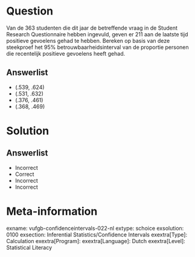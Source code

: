 Question
========
  
Van de 363 studenten die dit jaar de betreffende vraag in de Student Research Questionnaire hebben ingevuld, geven er 211 aan de laatste tijd positieve gevoelens gehad te hebben. Bereken op basis van deze steekproef het 95% betrouwbaarheidsinterval van de proportie personen die recentelijk positieve gevoelens heeft gehad. 
  
Answerlist
----------
* (.539, .624)
* (.531, .632) 
* (.376, .461)
* (.368, .469)


Solution
========

Answerlist
----------
* Incorrect
* Correct
* Incorrect
* Incorrect

Meta-information
================
exname: vufgb-confidenceintervals-022-nl
extype: schoice
exsolution: 0100
exsection: Inferential Statistics/Confidence Intervals
exextra[Type]: Calculation
exextra[Program]: 
exextra[Language]: Dutch
exextra[Level]: Statistical Literacy